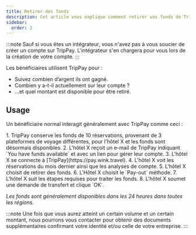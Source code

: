 ```yaml
---
title: Retirer des fonds
description: Cet article vous explique comment retirer vos fonds de TripPay.
sidebar:
  order: 2
---
```


:::note
Sauf si vous êtes un intégrateur, vous n'avez pas à vous soucier de créer un compte sur TripPay. L'intégrateur s'en chargera pour vous lors de la création de votre compte.
:::

Les bénéficiaires utilisent TripPay pour :

* Suivez combien d’argent ils ont gagné.
* Combien y a-t-il actuellement sur leur compte ?
* ...et quel montant est disponible pour être retiré.

## Usage

Un bénéficiaire normal interagit généralement avec TripPay comme ceci :

<Steps>
  1. TripPay conserve les fonds de 10 réservations, provenant de 3 plateformes de voyage différentes, pour l'hôtel X et les fonds sont désormais disponibles.
  2. L'hôtel X reçoit un e-mail de TripPay indiquant `You have funds available` et avec un lien pour gérer leur compte.
  3. L'hôtel X se connecte à [TripPay](https://pay.wink.travel).
  4. L'hôtel X voit les réservations du mois dernier ainsi que les analyses de compte.
  5. L'hôtel X choisit de retirer des fonds.
  6. L'Hôtel X choisit le `Pay-out` méthode.
  7. L'hôtel X suit les étapes requises pour traiter les fonds.
  8. L'hôtel X soumet une demande de transfert et clique `OK`.
</Steps>


*Les fonds sont généralement disponibles dans les 24 heures dans toutes les régions.*

:::note
Une fois que vous aurez atteint un certain volume et un certain montant, nous pourrons vous contacter pour obtenir des documents supplémentaires confirmant votre identité et/ou celle de votre entreprise.
:::

